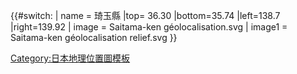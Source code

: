 {{#switch:{{{1}}}
| name   = 琦玉縣
|top= 36.30
|bottom=35.74
|left=138.7
|right=139.92
| image  = Saitama-ken géolocalisation.svg
| image1 = Saitama-ken géolocalisation relief.svg
}}<noinclude>{{Location map/Info}}

[[Category:日本地理位置圖模板]]

</noinclude>